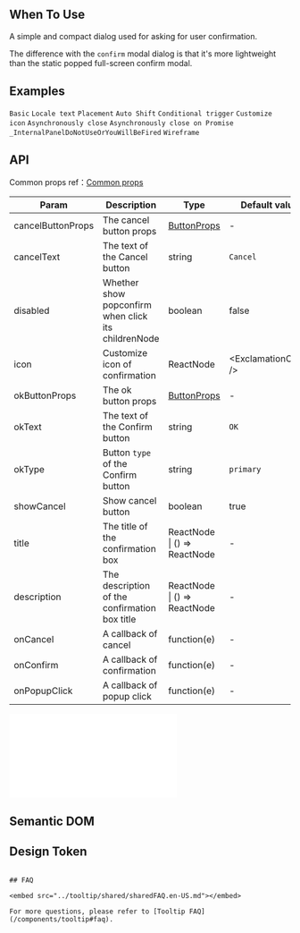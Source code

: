 

<Meta of={PopconfirmStories} />

        
## When To Use

A simple and compact dialog used for asking for user confirmation.

The difference with the `confirm` modal dialog is that it's more lightweight than the static popped full-screen confirm modal.

## Examples

<code src="./demo/basic.tsx">Basic</code>
<code src="./demo/locale.tsx">Locale text</code>
<code src="./demo/placement.tsx">Placement</code>
<code src="./demo/shift.tsx" iframe="300">Auto Shift</code>
<code src="./demo/dynamic-trigger.tsx">Conditional trigger</code>
<code src="./demo/icon.tsx">Customize icon</code>
<code src="./demo/async.tsx">Asynchronously close</code>
<code src="./demo/promise.tsx">Asynchronously close on Promise</code>
<code src="./demo/render-panel.tsx" debug>_InternalPanelDoNotUseOrYouWillBeFired</code>
<code src="./demo/wireframe.tsx" debug>Wireframe</code>

## API

Common props ref：[Common props](/docs/react/common-props)

| Param | Description | Type | Default value | Version |
| --- | --- | --- | --- | --- |
| cancelButtonProps | The cancel button props | [ButtonProps](/components/button/#api) | - |  |
| cancelText | The text of the Cancel button | string | `Cancel` |  |
| disabled | Whether show popconfirm when click its childrenNode | boolean | false |  |
| icon | Customize icon of confirmation | ReactNode | &lt;ExclamationCircle /> |  |
| okButtonProps | The ok button props | [ButtonProps](/components/button/#api) | - |  |
| okText | The text of the Confirm button | string | `OK` |  |
| okType | Button `type` of the Confirm button | string | `primary` |  |
| showCancel | Show cancel button | boolean | true | 4.18.0 |
| title | The title of the confirmation box | ReactNode \| () => ReactNode | - |  |
| description | The description of the confirmation box title | ReactNode \| () => ReactNode | - | 5.1.0 |
| onCancel | A callback of cancel | function(e) | - |  |
| onConfirm | A callback of confirmation | function(e) | - |  |
| onPopupClick | A callback of popup click | function(e) | - | 5.5.0 |


<embed src="../tooltip/shared/sharedProps.en-US.md"></embed>

## Semantic DOM

<code src="./demo/_semantic.tsx" simplify="true"></code>

## Design Token

``` <ComponentTokenTable component="Popconfirm"></ComponentTokenTable>

## FAQ

<embed src="../tooltip/shared/sharedFAQ.en-US.md"></embed>

For more questions, please refer to [Tooltip FAQ](/components/tooltip#faq).

